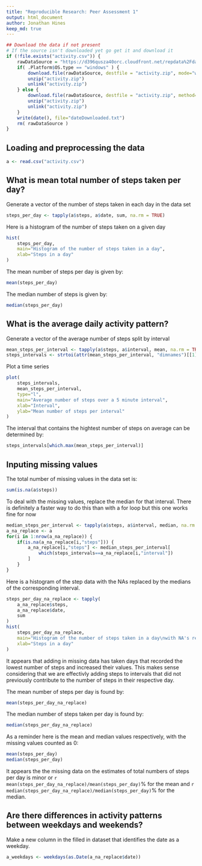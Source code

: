 ```yaml
---
title: "Reproducible Research: Peer Assessment 1"
output: html_document
author: Jonathan Hines
keep_md: true
---
```

```r
## Download the data if not present
# If the source isn't downloaded yet go get it and download it
if (!file.exists("activity.csv")) {
    rawDataSource = "https://d396qusza40orc.cloudfront.net/repdata%2Fdata%2Factivity.zip";
    if( .Platform$OS.type == "windows" ) {
        download.file(rawDataSource, destfile = "activity.zip", mode="wb")
        unzip("activity.zip")
        unlink("activity.zip")
    } else {
        download.file(rawDataSource, destfile = "activity.zip", method="curl")
        unzip("activity.zip")
        unlink("activity.zip")
    }
    write(date(), file="dateDownloaded.txt")
    rm( rawDataSource )
}
```

## Loading and preprocessing the data
```r
a <- read.csv("activity.csv")
```

## What is mean total number of steps taken per day?
Generate a vector of the number of steps taken in each day in the data set
```r
steps_per_day <- tapply(a$steps, a$date, sum, na.rm = TRUE)
```

Here is a histogram of the number of steps taken on a given day
```r
hist(
    steps_per_day,
    main="Histogram of the number of steps taken in a day", 
    xlab="Steps in a day"
)
```

The mean number of steps per day is given by:
```r
mean(steps_per_day)
```

The median number of steps is given by:
```r
median(steps_per_day)
```

## What is the average daily activity pattern?
Generate a vector of the average number of steps split by interval
```r
mean_steps_per_interval <- tapply(a$steps, a$interval, mean, na.rm = TRUE)
steps_intervals <- strtoi(attr(mean_steps_per_interval, "dimnames")[[1]])
```

Plot a time series 
```r
plot(
    steps_intervals, 
    mean_steps_per_interval, 
    type="l", 
    main="Average number of steps over a 5 minute interval", 
    xlab="Interval", 
    ylab="Mean number of steps per interval"
)
```

The interval that contains the hightest number of steps on average can be
determined by:
```r
steps_intervals[which.max(mean_steps_per_interval)]
```

## Inputing missing values
The total number of missing values in the data set is:
```r
sum(is.na(a$steps))
```

To deal with the missing values, replace the median for that interval.  There
is definitely a faster way to do this than with a for loop but this one works
fine for now
```r
median_steps_per_interval <- tapply(a$steps, a$interval, median, na.rm = TRUE)
a_na_replace <- a
for(i in 1:nrow(a_na_replace)) {
    if(is.na(a_na_replace[i,"steps"])) {
        a_na_replace[i,"steps"] <- median_steps_per_interval[
            which(steps_intervals==a_na_replace[i,"interval"])
        ]
    }
}
```

Here is a histogram of the step data with the NAs replaced by the medians of
the corresponding interval.

```r
steps_per_day_na_replace <- tapply(
    a_na_replace$steps,
    a_na_replace$date,
    sum
)
hist(
    steps_per_day_na_replace,
    main="Histogram of the number of steps taken in a day\nwith NA's replaced with medians", 
    xlab="Steps in a day"
)
```
It appears that adding in missing data has taken days that recorded the
lowest number of steps and increased their values.  This makes sense considering
that we are effectivly adding steps to intervals that did not previously 
contribute to the number of steps in their respective day.

The mean number of steps per day is found by:
```r
mean(steps_per_day_na_replace)
```

The median number of steps taken per day is found by:
```r
median(steps_per_day_na_replace)
```

As a reminder here is the mean and median values respectively, with the
missing values counted as 0:
```r
mean(steps_per_day)
median(steps_per_day)
```

It appears the the missing data on the estimates of total numbers of steps
per day is minor or `r mean(steps_per_day_na_replace)/mean(steps_per_day)`% for
the mean and `r median(steps_per_day_na_replace)/median(steps_per_day)`% for the
median.

## Are there differences in activity patterns between weekdays and weekends?
Make a new column in the filled in dataset that identifies the date as a 
weekday.

```r
a_weekdays <- weekdays(as.Date(a_na_replace$date))

```
